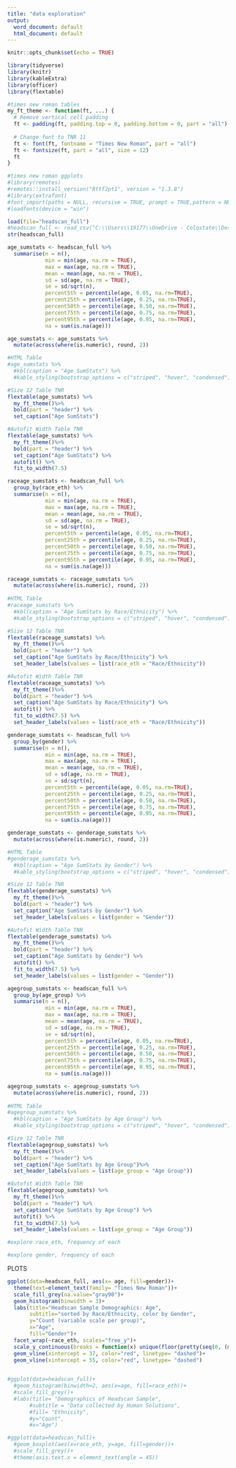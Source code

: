 ```yaml
---
title: "data exploration"
output:
  word_document: default
  html_document: default
---
```


```r
knitr::opts_chunk$set(echo = TRUE)
```
```r
library(tidyverse)
library(knitr)
library(kableExtra)
library(officer)
library(flextable)
```

```r
#times new roman tables
my_ft_theme <- function(ft, ...) {
  # Remove vertical cell padding
  ft <- padding(ft, padding.top = 0, padding.bottom = 0, part = "all")
  
  # Change font to TNR 11
  ft <- font(ft, fontname = "Times New Roman", part = "all")
  ft <- fontsize(ft, part = "all", size = 12)
  ft
}
```

```r
#times new roman ggplots
#library(remotes)
#remotes::install_version("Rttf2pt1", version = "1.3.8")
#library(extrafont)
#font_import(paths = NULL, recursive = TRUE, prompt = TRUE,pattern = NULL)
#loadfonts(device = "win")
```


```r
load(file="headscan_full")
#headscan_full <- read_csv("C:\\Users\\19177\\OneDrive - Colostate\\Desktop\\Dissertation\\headscan_dissertation\\headscan_full.csv")
str(headscan_full)
```


```r
age_sumstats <- headscan_full %>% 
  summarise(n = n(),
            min = min(age, na.rm = TRUE),
            max = max(age, na.rm = TRUE),
            mean = mean(age, na.rm = TRUE),
            sd = sd(age, na.rm = TRUE),
            se = sd/sqrt(n),
            percent5th = percentile(age, 0.05, na.rm=TRUE),
            percent25th = percentile(age, 0.25, na.rm=TRUE),
            percent50th = percentile(age, 0.50, na.rm=TRUE),
            percent75th = percentile(age, 0.75, na.rm=TRUE),
            percent95th = percentile(age, 0.95, na.rm=TRUE),
            na = sum(is.na(age)))

age_sumstats <- age_sumstats %>% 
  mutate(across(where(is.numeric), round, 2))

#HTML Table           
#age_sumstats %>% 
  #kbl(caption = "Age SumStats") %>% 
  #kable_styling(bootstrap_options = c("striped", "hover", "condensed"), full_width = TRUE)

#Size 12 Table TNR
flextable(age_sumstats) %>%
  my_ft_theme()%>% 
  bold(part = "header") %>% 
  set_caption("Age SumStats")

#Autofit Width Table TNR
flextable(age_sumstats) %>%
  my_ft_theme()%>% 
  bold(part = "header") %>% 
  set_caption("Age SumStats") %>% 
  autofit() %>% 
  fit_to_width(7.5)
```


```r
raceage_sumstats <- headscan_full %>% 
  group_by(race_eth) %>% 
  summarise(n = n(),
            min = min(age, na.rm = TRUE),
            max = max(age, na.rm = TRUE),
            mean = mean(age, na.rm = TRUE),
            sd = sd(age, na.rm = TRUE),
            se = sd/sqrt(n),
            percent5th = percentile(age, 0.05, na.rm=TRUE),
            percent25th = percentile(age, 0.25, na.rm=TRUE),
            percent50th = percentile(age, 0.50, na.rm=TRUE),
            percent75th = percentile(age, 0.75, na.rm=TRUE),
            percent95th = percentile(age, 0.95, na.rm=TRUE),
            na = sum(is.na(age)))

raceage_sumstats <- raceage_sumstats %>% 
  mutate(across(where(is.numeric), round, 2))
   
#HTML Table         
#raceage_sumstats %>% 
  #kbl(caption = "Age SumStats by Race/Ethnicity") %>% 
  #kable_styling(bootstrap_options = c("striped", "hover", "condensed"), full_width = TRUE)

#Size 12 Table TNR
flextable(raceage_sumstats) %>%
  my_ft_theme()%>% 
  bold(part = "header") %>% 
  set_caption("Age SumStats by Race/Ethnicity") %>% 
  set_header_labels(values = list(race_eth = "Race/Ethnicity"))

#Autofit Width Table TNR
flextable(raceage_sumstats) %>%
  my_ft_theme()%>% 
  bold(part = "header") %>% 
  set_caption("Age SumStats by Race/Ethnicity") %>% 
  autofit() %>% 
  fit_to_width(7.5) %>% 
  set_header_labels(values = list(race_eth = "Race/Ethnicity"))
```


```r
genderage_sumstats <- headscan_full %>% 
  group_by(gender) %>% 
  summarise(n = n(),
            min = min(age, na.rm = TRUE),
            max = max(age, na.rm = TRUE),
            mean = mean(age, na.rm = TRUE),
            sd = sd(age, na.rm = TRUE),
            se = sd/sqrt(n),
            percent5th = percentile(age, 0.05, na.rm=TRUE),
            percent25th = percentile(age, 0.25, na.rm=TRUE),
            percent50th = percentile(age, 0.50, na.rm=TRUE),
            percent75th = percentile(age, 0.75, na.rm=TRUE),
            percent95th = percentile(age, 0.95, na.rm=TRUE),
            na = sum(is.na(age)))

genderage_sumstats <- genderage_sumstats %>% 
  mutate(across(where(is.numeric), round, 2))

#HTML Table
#genderage_sumstats %>% 
  #kbl(caption = "Age SumStats by Gender") %>% 
  #kable_styling(bootstrap_options = c("striped", "hover", "condensed"), full_width = TRUE)

#Size 12 Table TNR
flextable(genderage_sumstats) %>%
  my_ft_theme()%>% 
  bold(part = "header") %>% 
  set_caption("Age SumStats by Gender") %>% 
  set_header_labels(values = list(gender = "Gender"))

#Autofit Width Table TNR
flextable(genderage_sumstats) %>%
  my_ft_theme()%>% 
  bold(part = "header") %>% 
  set_caption("Age SumStats by Gender") %>% 
  autofit() %>% 
  fit_to_width(7.5) %>% 
  set_header_labels(values = list(gender = "Gender"))


```


```r
agegroup_sumstats <- headscan_full %>% 
  group_by(age_group) %>% 
  summarise(n = n(),
            min = min(age, na.rm = TRUE),
            max = max(age, na.rm = TRUE),
            mean = mean(age, na.rm = TRUE),
            sd = sd(age, na.rm = TRUE),
            se = sd/sqrt(n),
            percent5th = percentile(age, 0.05, na.rm=TRUE),
            percent25th = percentile(age, 0.25, na.rm=TRUE),
            percent50th = percentile(age, 0.50, na.rm=TRUE),
            percent75th = percentile(age, 0.75, na.rm=TRUE),
            percent95th = percentile(age, 0.95, na.rm=TRUE),
            na = sum(is.na(age)))

agegroup_sumstats <- agegroup_sumstats %>% 
  mutate(across(where(is.numeric), round, 2))
   
#HTML Table         
#agegroup_sumstats %>% 
  #kbl(caption = "Age SumStats by Age Group") %>% 
  #kable_styling(bootstrap_options = c("striped", "hover", "condensed"), full_width = TRUE)

#Size 12 Table TNR
flextable(agegroup_sumstats) %>%
  my_ft_theme()%>% 
  bold(part = "header") %>% 
  set_caption("Age SumStats by Age Group")%>% 
  set_header_labels(values = list(age_group = "Age Group"))

#Autofit Width Table TNR
flextable(agegroup_sumstats) %>%
  my_ft_theme()%>% 
  bold(part = "header") %>% 
  set_caption("Age SumStats by Age Group") %>% 
  autofit() %>% 
  fit_to_width(7.5) %>%
  set_header_labels(values = list(age_group = "Age Group"))
```

```r
#explore race_eth, frequency of each

```

```r
#explore gender, frequency of each
```












PLOTS






```r
ggplot(data=headscan_full, aes(x= age, fill=gender))+
  theme(text=element_text(family= "Times New Roman"))+
  scale_fill_grey(na.value="gray90")+
  geom_histogram(binwidth = 3)+
  labs(title="Headscan Sample Demographics: Age",
       subtitle="sorted by Race/Ethnicity, color by Gender",
       y="Count (variable scale per group)",
       x="Age",
       fill="Gender")+
  facet_wrap(~race_eth, scales="free_y")+
  scale_y_continuous(breaks = function(x) unique(floor(pretty(seq(0, (max(x) + 1) * 1.1)))))+
  geom_vline(xintercept = 37, color="red", linetype= "dashed")+
  geom_vline(xintercept = 55, color="red", linetype= "dashed")
  
```

```r
#ggplot(data=headscan_full)+
  #geom_histogram(binwidth=2, aes(x=age, fill=race_eth))+
  #scale_fill_grey()+
  #labs(title= "Demographics of Headscan Sample",
       #subtitle = "Data collected by Human Solutions",
       #fill= "Ethnicity",
       #y="Count",
       #x="Age")
```
```r
#ggplot(data=headscan_full)+
  #geom_boxplot(aes(x=race_eth, y=age, fill=gender))+
  #scale_fill_grey()+
  #theme(axis.text.x = element_text(angle = 45))
```